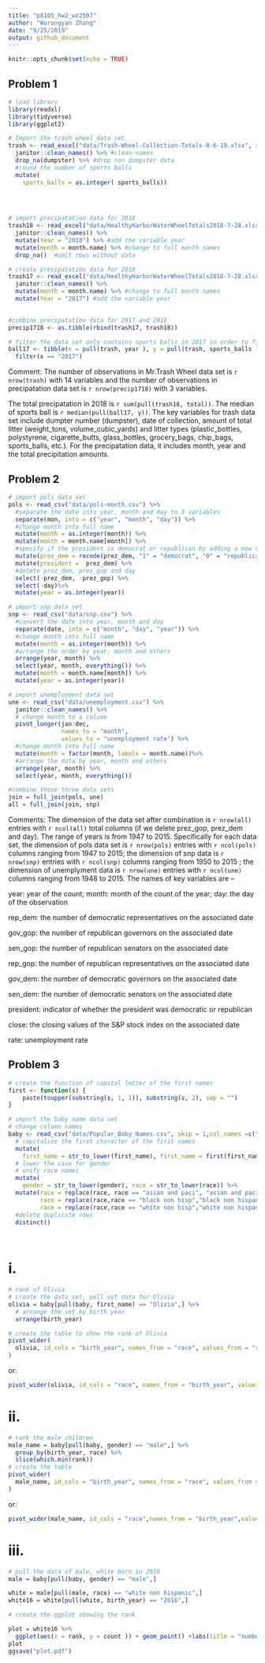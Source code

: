 ```yaml
---
title: "p8105_hw2_wz2507"
author: "Wurongyan Zhang"
date: "9/25/2019"
output: github_document
---
```


```r
knitr::opts_chunk$set(echo = TRUE)
```

## Problem 1
```r
# load library
library(readxl)
library(tidyverse)
library(ggplot2)
```


```r
# Import the trash wheel data set
trash <- read_excel("data/Trash-Wheel-Collection-Totals-8-6-19.xlsx", sheet = 1, range = "A2:N408") %>% 
  janitor::clean_names() %>% #clean names
  drop_na(dumpster) %>% #drop non dumpster data
  #round the number of sports balls
  mutate(
    sports_balls = as.integer( sports_balls)) 

  
  
```

```r
# import precipatation data for 2018
trash18 <- read_excel("data/HealthyHarborWaterWheelTotals2018-7-28.xlsx", sheet = 3, range = "A2:B14") %>% 
  janitor::clean_names() %>% 
  mutate(Year = "2018") %>% #add the variable year
  mutate(month = month.name) %>% #change to full month names
  drop_na()  #omit rows without data

```

```r
# create precipatation data for 2018
trash17 <- read_excel("data/HealthyHarborWaterWheelTotals2018-7-28.xlsx", sheet = 4, range = "A2:B14")%>% 
  janitor::clean_names() %>% 
  mutate(month = month.name) %>% #change to full month names
  mutate(Year = "2017") #add the variable year
  
```

```r
#combine precipatation data for 2017 and 2018
precip1718 <- as.tibble(rbind(trash17, trash18))

```

```r
# filter the data set only contains sports balls in 2017 in order to find the median
ball17 <- tibble(x = pull(trash, year ), y = pull(trash, sports_balls )) %>% 
  filter(x == "2017")
```

Comment: The number of observations in Mr.Trash Wheel data set is `r nrow(trash)` with 14 variables and the number of observations in precipatation data set is `r nrow(precip1718)` with 3 variables. 

The total precipatation in 2018 is `r sum(pull(trash18, total))`. The median of sports ball is `r median(pull(ball17, y))`.
The key variables for trash data set include dumpter number (dumpster), date of collection, amount of total litter (weight_tons, volume_cubic_yards) and litter types (plastic_bottles, polystyrene, cigarette_butts, glass_bottles, grocery_bags, chip_bags, sports_balls, etc.). For the precipatation data, it includes month, year and the total precipitation amounts.




## Problem 2

```r
# import pols data set
pols <- read_csv("data/pols-month.csv") %>% 
  #separate the date into year, month and day to 3 variables
  separate(mon, into = c("year", "month", "day")) %>% 
  #change month into full name
  mutate(month = as.integer(month)) %>% 
  mutate(month = month.name[month]) %>% 
  #specify if the president is democrat or republican by adding a new variable president
  mutate(prez_dem = recode(prez_dem, "1" = "democrat", "0" = "republican")) %>% 
  mutate(president =  prez_dem) %>% 
  #delete prez_dem, prez_gop and day
  select(-prez_dem, -prez_gop) %>% 
  select(-day)%>% 
  mutate(year = as.integer(year))
```

```r
# import snp data set
snp <- read_csv("data/snp.csv") %>% 
  #convert the date into year, month and day
  separate(date, into = c("month", "day", "year")) %>%
  #change month into full name
  mutate(month = as.integer(month)) %>%
  #arrange the order by year, month and others
  arrange(year, month) %>% 
  select(year, month, everything()) %>% 
  mutate(month = month.name[month]) %>% 
  mutate(year = as.integer(year))

```

```r
# import unemployment data set
une <- read_csv("data/unemployment.csv") %>% 
  janitor::clean_names() %>% 
  # change month to a column
  pivot_longer(jan:dec,
               names_to = "month", 
               values_to = "unemployment rate") %>%
  #change month into full name
  mutate(month = factor(month, labels = month.name))%>%
  #arrange the data by year, month and others
  arrange(year, month) %>% 
  select(year, month, everything())

```


```r
#combine those three data sets
join = full_join(pols, une)
all = full_join(join, snp)
```


Comments: The dimension of the data set after combination is `r nrow(all)` entries with `r ncol(all)` total columns (if we delete prez_gop, prez_dem and day). The range of years is from 1947 to 2015. Specifically for each data set, the dimension of pols data set is `r nrow(pols)` entries with `r ncol(pols)` columns ranging from 1947 to 2015; the dimension of snp data is `r nrow(snp)` entries with `r ncol(snp)` columns ranging from 1950 to 2015 ; the dimension of unemplyment data is `r nrow(une)` entries with `r ncol(une)` columns ranging from 1948 to 2015. The names of key variables are --


year: year of the count; month: month of the count of the year; day: the day of the observation

rep_dem: the number of democratic representatives on the associated date

gov_gop: the number of republican governors on the associated date

sen_gop: the number of republican senators on the associated date

rep_gop: the number of republican representatives on the associated date

gov_dem: the number of democratic governors on the associated date

sen_dem: the number of democratic senators on the associated date

president:  indicator of whether the president was democratic or republican

close: the closing values of the S&P stock index on the associated date

rate: unemployment rate

## Problem 3

```r
# create the function of capital letter of the first names
first <- function(s) {
    paste(toupper(substring(s, 1, 1)), substring(s, 2), sep = "")
}
```
  
```r
# import the baby name data set
# change column names
baby <- read_csv("data/Popular_Baby_Names.csv", skip = 1,col_names =c("birth_year", "gender", "race", "first_name", "count","rank")) %>% 
  # capitalize the first character of the first names 
  mutate(
    first_name = str_to_lower(first_name), first_name = first(first_name)) %>%
  # lower the case for gender
  # unify race names
  mutate(
    gender = str_to_lower(gender), race = str_to_lower(race)) %>% 
  mutate(race = replace(race, race == "asian and paci", "asian and pacific islander"), 
         race = replace(race,race == "black non hisp","black non hispanic"), 
         race = replace(race,race == "white non hisp","white non hispanic")) %>% 
  #delete duplicate rows
  distinct()
         
  
```
# i.
  
```r
# rank of Olivia
# create the data set, pull out data for Olivia
olivia = baby[pull(baby, first_name) == "Olivia",] %>% 
  # arrange the set by birth year
  arrange(birth_year)
```

```r
# create the table to show the rank of Olivia
pivot_wider(
  olivia, id_cols = "birth_year", names_from = "race", values_from = "rank"
)
```
or:
```r
pivot_wider(olivia, id_cols = "race", names_from = "birth_year", values_from = "rank") 
```


# ii.
```r
# rank the male children 
male_name = baby[pull(baby, gender) == "male",] %>% 
  group_by(birth_year, race) %>% 
  slice(which.min(rank))
# create the table
pivot_wider(
  male_name, id_cols = "birth_year", names_from = "race", values_from = "first_name"
)
```

or: 
```r
pivot_wider(male_name, id_cols = "race",names_from = "birth_year",values_from = "first_name")
```

# iii.
```r
# pull the data of male, white born in 2016
male = baby[pull(baby, gender) == "male",] 

white = male[pull(male, race) == "white non hispanic",] 
white16 = white[pull(white, birth_year) == "2016",]
```

```r
# create the ggplot showing the rank

plot = white16 %>% 
  ggplot(aes(x = rank, y = count )) + geom_point() +labs(title = "number of children with a name against the rank in popularity of that name", x ="rank", y = "number of children")
plot
ggsave("plot.pdf")

```

































